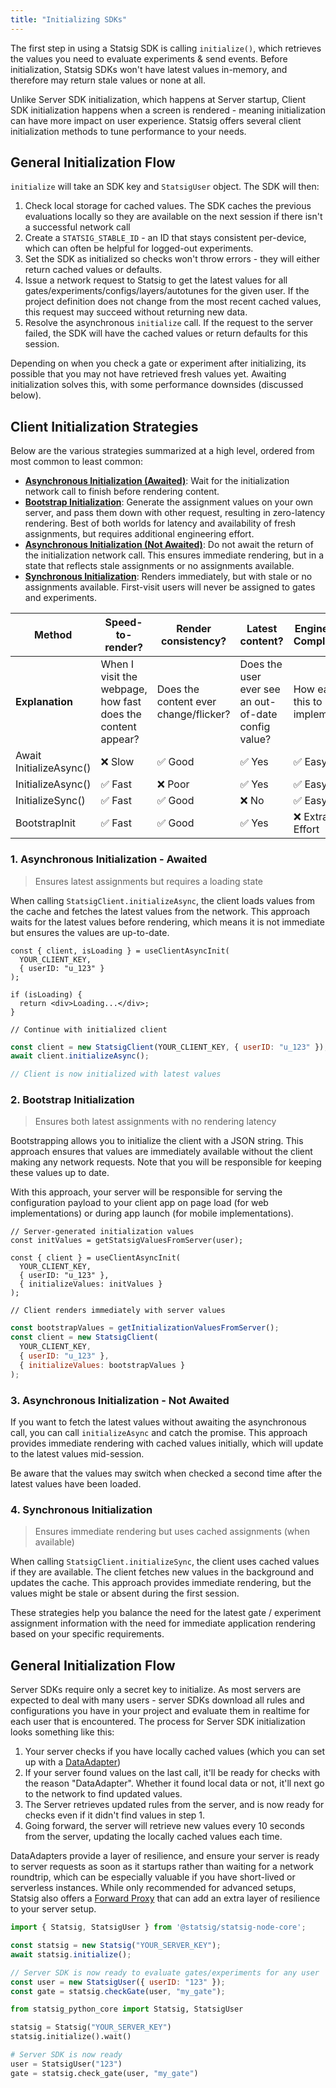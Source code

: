 ```yaml
---
title: "Initializing SDKs"
---
```


The first step in using a Statsig SDK is calling `initialize()`, which retrieves the values you need to evaluate experiments & send events. Before initialization, Statsig SDKs won't have latest values in-memory, and therefore may return stale values or none at all.

Unlike Server SDK initialization, which happens at Server startup, Client SDK initialization happens when a screen is rendered - meaning initialization can have more impact on user experience. Statsig offers several client initialization methods to tune performance to your needs.

<Tabs>
<Tab title="Client SDKs">

## General Initialization Flow

`initialize` will take an SDK key and `StatsigUser` object. The SDK will then:
1. Check local storage for cached values. The SDK caches the previous evaluations locally so they are available on the next session if there isn't a successful network call
2. Create a `STATSIG_STABLE_ID` - an ID that stays consistent per-device, which can often be helpful for logged-out experiments.
3. Set the SDK as initialized so checks won't throw errors - they will either return cached values or defaults.
4. Issue a network request to Statsig to get the latest values for all gates/experiments/configs/layers/autotunes for the given user. If the project definition does not change from the most recent cached values, this request may succeed without returning new data.
5. Resolve the asynchronous `initialize` call. If the request to the server failed, the SDK will have the cached values or return defaults for this session.

Depending on when you check a gate or experiment after initializing, its possible that you may not have retrieved fresh values yet. Awaiting initialization solves this, with some performance downsides (discussed below).

## Client Initialization Strategies

Below are the various strategies summarized at a high level, ordered from most common to least common:

- [**Asynchronous Initialization (Awaited)**](#1-asynchronous-initialization---awaited): Wait for the initialization network call to finish before rendering content.
- [**Bootstrap Initialization**](#2-bootstrap-initialization): Generate the assignment values on your own server, and pass them down with other request, resulting in zero-latency rendering. Best of both worlds for latency and availability of fresh assignments, but requires additional engineering effort.
- [**Asynchronous Initialization (Not Awaited)**](#3-asynchronous-initialization---not-awaited): Do not await the return of the initialization network call. This ensures immediate rendering, but in a state that reflects stale assignments or no assignments available.
- [**Synchronous Initialization**](#4-synchronous-initialization): Renders immediately, but with stale or no assignments available. First-visit users will never be assigned to gates and experiments.

| Method | Speed-to-render? | Render consistency? | Latest content? | Engineering Complexity? |
|-------------------------|---------------------|-----------------|-----------------|------------------|
| **Explanation** | When I visit the webpage, how fast does the content appear? | Does the content ever change/flicker? | Does the user ever see an out-of-date config value? | How easy is this to implement? |
| Await InitializeAsync() | ❌ Slow | ✅ Good | ✅ Yes | ✅ Easy |
| InitializeAsync() | ✅ Fast | ❌ Poor | ✅ Yes | ✅ Easy |
| InitializeSync() | ✅ Fast | ✅ Good | ❌ No | ✅ Easy |
| BootstrapInit | ✅ Fast | ✅ Good | ✅ Yes | ❌ Extra Effort |

### 1. Asynchronous Initialization - Awaited
> Ensures latest assignments but requires a loading state

When calling `StatsigClient.initializeAsync`, the client loads values from the cache and fetches the latest values from the network. This approach waits for the latest values before rendering, which means it is not immediate but ensures the values are up-to-date.

<CodeGroup>

```tsx React Example
const { client, isLoading } = useClientAsyncInit(
  YOUR_CLIENT_KEY,
  { userID: "u_123" }
);

if (isLoading) {
  return <div>Loading...</div>;
}

// Continue with initialized client
```

```js JavaScript Example
const client = new StatsigClient(YOUR_CLIENT_KEY, { userID: "u_123" });
await client.initializeAsync();

// Client is now initialized with latest values
```

</CodeGroup>

### 2. Bootstrap Initialization
> Ensures both latest assignments with no rendering latency

Bootstrapping allows you to initialize the client with a JSON string. This approach ensures that values are immediately available without the client making any network requests. Note that you will be responsible for keeping these values up to date.

With this approach, your server will be responsible for serving the configuration payload to your client app on page load (for web implementations) or during app launch (for mobile implementations).

<CodeGroup>

```tsx React Bootstrap
// Server-generated initialization values
const initValues = getStatsigValuesFromServer(user);

const { client } = useClientAsyncInit(
  YOUR_CLIENT_KEY,
  { userID: "u_123" },
  { initializeValues: initValues }
);

// Client renders immediately with server values
```

```js JavaScript Bootstrap
const bootstrapValues = getInitializationValuesFromServer();
const client = new StatsigClient(
  YOUR_CLIENT_KEY,
  { userID: "u_123" },
  { initializeValues: bootstrapValues }
);
```

</CodeGroup>

### 3. Asynchronous Initialization - Not Awaited

If you want to fetch the latest values without awaiting the asynchronous call, you can call `initializeAsync` and catch the promise.
This approach provides immediate rendering with cached values initially, which will update to the latest values mid-session.

<Warning>
Be aware that the values may switch when checked a second time after the latest values have been loaded.
</Warning>

### 4. Synchronous Initialization
> Ensures immediate rendering but uses cached assignments (when available)

When calling `StatsigClient.initializeSync`, the client uses cached values if they are available. The client fetches new values in the background and updates the cache. This approach provides immediate rendering, but the values might be stale or absent during the first session.

These strategies help you balance the need for the latest gate / experiment assignment information with the need for immediate application rendering based on your specific requirements.

</Tab>
<Tab title="Server SDKs">

## General Initialization Flow

Server SDKs require only a secret key to initialize. As most servers are expected to deal with many users - server SDKs download all rules and configurations you have in your project and evaluate them in realtime for each user that is encountered. The process for Server SDK initialization looks something like this:

1. Your server checks if you have locally cached values (which you can set up with a [DataAdapter](/server/concepts/data_store/))
2. If your server found values on the last call, it'll be ready for checks with the reason "DataAdapter". Whether it found local data or not, it'll next go to the network to find updated values.
3. The Server retrieves updated rules from the server, and is now ready for checks even if it didn't find values in step 1.
4. Going forward, the server will retrieve new values every 10 seconds from the server, updating the locally cached values each time.

DataAdapters provide a layer of resilience, and ensure your server is ready to server requests as soon as it startups rather than waiting for a network roundtrip, which can be especially valuable if you have short-lived or serverless instances. While only recommended for advanced setups, Statsig also offers a [Forward Proxy](/server/concepts/forward_proxy/) that can add an extra layer of resilience to your server setup.

<CodeGroup>

```js Node.js Initialization
import { Statsig, StatsigUser } from '@statsig/statsig-node-core';

const statsig = new Statsig("YOUR_SERVER_KEY");
await statsig.initialize();

// Server SDK is now ready to evaluate gates/experiments for any user
const user = new StatsigUser({ userID: "123" });
const gate = statsig.checkGate(user, "my_gate");
```

```python Python Initialization
from statsig_python_core import Statsig, StatsigUser

statsig = Statsig("YOUR_SERVER_KEY")
statsig.initialize().wait()

# Server SDK is now ready
user = StatsigUser("123")
gate = statsig.check_gate(user, "my_gate")
```

</CodeGroup>

</Tab>
</Tabs>